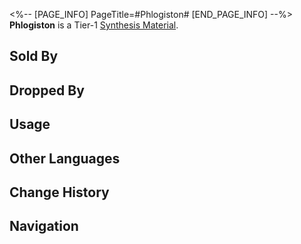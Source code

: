 <%-- [PAGE_INFO]
PageTitle=#Phlogiston#
[END_PAGE_INFO] --%>
{{Item Infobox
|id          = 180004
|image       = Item Phlogiston.png{{subst:void|<!--$UPLOAD:<<SpriteOutput/ItemFigures/180004.png>-<Item Phlogiston.png>-<Item Icons>>-->}}
|type        = Synthesis Material
|invCategory = Other Materials
|rarity      = 1
|effect      = 
|description = Tier 1 Synthesis Material
|source1     = [[Backwater Pass: Flamespawns or other enemies]]
|source2     = [[Found in destructible objects in the Herta Space Station]]
|source3     = [[Administrative District Shop]]
}}
{{Description|Particles that form the flame.<br />Genius Society #2 Harald Punch proved its existence, but #3 Nyul Iman disproved it.<br />#7 Bohdan overthrew Iman's conclusion and proved it again before getting killed by #4 Polka Kakamond days after announcing Phlogiston's existence.<br /><br />''"Does it exist or not? We're not interested, frankly speaking."''}}
'''Phlogiston''' is a Tier-1 [[Synthesis Material]].

==Sold By==
{{Shop Availability}}

==Dropped By==
{{Dropped By}}

==Usage==
{{Craft Usage}}

==Other Languages==
{{Other Languages
|en   = Phlogiston
|zhs  = 燃素
|zht  = 燃素
|ja   = 燃素
|ko   = 플로지스톤
|es   = Flogisto
|fr   = Phlogistique
|ru   = Флогистон
|th   = โฟลจิสตัน
|vi   = Chất Đốt
|de   = Phlogiston
|id   = Phlogiston
|pt   = Flogisto
}}

==Change History==
{{Change History|1.0}}

==Navigation==
{{Synthesis Material Navbox}}